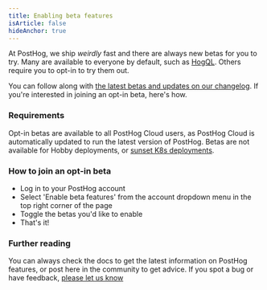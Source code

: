 ```yaml
---
title: Enabling beta features
isArticle: false
hideAnchor: true
---
```


At PostHog, we ship _weirdly_ fast and there are always new betas for you to try. Many are available to everyone by default, such as [HogQL](/docs/hogql). Others require you to opt-in to try them out.

You can follow along with [the latest betas and updates on our changelog](/changelog). If you're interested in joining an opt-in beta, here's how.

### Requirements

Opt-in betas are available to all PostHog Cloud users, as PostHog Cloud is automatically updated to run the latest version of PostHog. Betas are not available for Hobby deployments, or [sunset K8s deployments](/blog/sunsetting-helm-support-posthog). 

### How to join an opt-in beta

- Log in to your PostHog account
- Select 'Enable beta features' from the account dropdown menu in the top right corner of the page
- Toggle the betas you'd like to enable
- That's it!

### Further reading
You can always check the docs to get the latest information on PostHog features, or post here in the community to get advice. If you spot a bug or have feedback, [please let us know](http://app.posthog.com/home#supportModal)